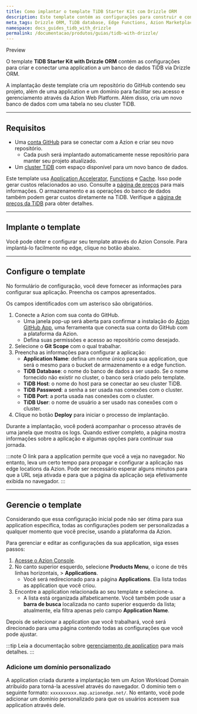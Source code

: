 ```yaml
---
title: Como implantar o template TiDB Starter Kit com Drizzle ORM
description: Este template contém as configurações para construir e conectar uma application ao TiDB.
meta_tags: Drizzle ORM, TiDB database, Edge Functions, Azion Marketplace, web, guides, templates
namespace: docs_guides_tidb_with_drizzle
permalink: /documentacao/produtos/guias/tidb-with-drizzle/
---
```



<Tag severity="info" client:only="vue">
Preview
</Tag>

O template **TiDB Starter Kit with Drizzle ORM** contém as configurações para criar e conectar uma application a um banco de dados TiDB via Drizzle ORM.

A implantação deste template cria um repositório do GitHub contendo seu projeto, além de uma application e um domínio para facilitar seu acesso e gerenciamento através da Azion Web Platform. Além disso, cria um novo banco de dados com uma tabela no seu cluster TiDB.

---

## Requisitos

- Uma [conta GitHub](https://github.com/signup) para se conectar com a Azion e criar seu novo repositório.
    - Cada push será implantado automaticamente nesse repositório para manter seu projeto atualizado.
- Um [cluster TiDB](https://www.pingcap.com/) com espaço disponível para um novo banco de dados.

Este template usa [Application Accelerator](/pt-br/documentacao/produtos/build/applications/application-accelerator/), [Functions](/pt-br/documentacao/produtos/build/applications/functions/) e [Cache](/pt-br/documentacao/produtos/build/applications/cache/). Isso pode gerar custos relacionados ao uso. Consulte a [página de preços](/pt-br/documentacao/produtos/precos/) para mais informações. O armazenamento e as operações do banco de dados também podem gerar custos diretamente na TiDB. Verifique a [página de preços da TiDB](https://www.pingcap.com/pricing/) para obter detalhes.

---

## Implante o template

Você pode obter e configurar seu template através do Azion Console. Para implantá-lo facilmente no edge, clique no botão abaixo.

<LinkButton
    label="Implantar"
    link="https://console.azion.com/create/azion-community/tidb-with-drizzle"
    icon="ai ai-azion"
    icon-pos="left"
  />

---

## Configure o template

No formulário de configuração, você deve fornecer as informações para configurar sua aplicação. Preencha os campos apresentados. 

Os campos identificados com um asterisco são obrigatórios.

1. Conecte a Azion com sua conta do GitHub.
    - Uma janela pop-up será aberta para confirmar a instalação do [Azion GitHub App](/pt-br/documentacao/produtos/guias/azion-github-app/), uma ferramenta que conecta sua conta do GitHub com a plataforma da Azion.
    - Defina suas permissões e acesso ao repositório como desejado.
2. Selecione o **Git Scope** com o qual trabalhar.
3. Preencha as informações para configurar a aplicação:
    - **Application Name**: defina um nome único para sua application, que será o mesmo para o bucket de armazenamento e a edge function.
    - **TiDB Database**: o nome do banco de dados a ser usado. Se o nome fornecido não existir no cluster, o banco será criado pelo template.
    - **TiDB Host**: o nome do host para se conectar ao seu cluster TiDB.
    - **TiDB Password**: a senha a ser usada nas conexões com o cluster.
    - **TiDB Port**: a porta usada nas conexões com o cluster.
    - **TiDB User**: o nome de usuário a ser usado nas conexões com o cluster.
4. Clique no botão **Deploy** para iniciar o processo de implantação.

Durante a implantação, você poderá acompanhar o processo através de uma janela que mostra os logs. Quando estiver completo, a página mostra informações sobre a aplicação e algumas opções para continuar sua jornada.

:::note
O link para a application permite que você a veja no navegador. No entanto, leva um certo tempo para propagar e configurar a aplicação nas edge locations da Azion. Pode ser necessário esperar alguns minutos para que a URL seja ativada e para que a página da aplicação seja efetivamente exibida no navegador.
:::

---

## Gerencie o template

Considerando que essa configuração inicial pode não ser ótima para sua application específica, todas as configurações podem ser personalizadas a qualquer momento que você precise, usando a plataforma da Azion.

Para gerenciar e editar as configurações da sua application, siga esses passos:

1. [Acesse o Azion Console](https://console.azion.com).
2. No canto superior esquerdo, selecione **Products Menu**, o ícone de três linhas horizontais, > **Applications**.
    - Você será redirecionado para a página **Applications**. Ela lista todas as application que você criou.
3. Encontre a application relacionada ao seu template e selecione-a.
    - A lista está organizada alfabeticamente. Você também pode usar a **barra de busca** localizada no canto superior esquerdo da lista; atualmente, ela filtra apenas pelo campo **Application Name**.

Depois de selecionar a application que você trabalhará, você será direcionado para uma página contendo todas as configurações que você pode ajustar.

:::tip
Leia a documentação sobre [gerenciamento de application](/pt-br/documentacao/produtos/build/edge-application/primeiros-passos/) para mais detalhes.
:::

### Adicione um domínio personalizado

A application criada durante a implantação tem um Azion Workload Domain atribuído para torná-la acessível através do navegador. O domínio tem o seguinte formato: `xxxxxxxxxx.map.azionedge.net/`. No entanto, você pode adicionar um domínio personalizado para que os usuários acessem sua application através dele.


<LinkButton link="/pt-br/documentacao/produtos/guias/configurar-dominio/" label="Ir para o guia de configuração de domínio" severity="secondary" /> 
